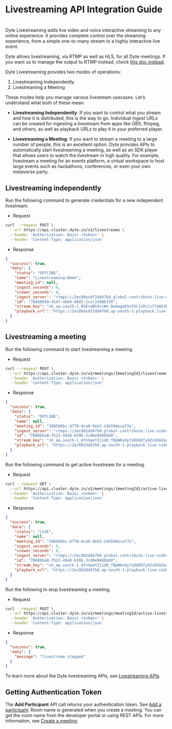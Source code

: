 # Livestreaming API Integration Guide

#

Dyte Livestreaming adds live video and voice interactive streaming to any online
experience. It provides complete control over the streaming experience, from a
simple one-to-many stream to a highly interactive live event.

Dyte allows livestreaming, via RTMP as well as HLS, for all Dyte meetings. If
you want us to manage the output to RTMP instead, check
[this doc instead](./livestreaming-other-platforms).

Dyte Livestreaming provides two modes of operations:

1. Livestreaming Independently
2. Livestreaming a Meeting

These modes help you manage various livestream usecases. Let’s understand what
both of these mean:

- **Livestreaming Independently**: If you want to control what you stream and
  how it is distributed, this is the way to go. Individual ingest URLs can be
  created for ingesting a livestream from apps like OBS, ffmpeg, and others, as
  well as playback URLs to play it in your preferred player.

- **Livestreaming a Meeting**: If you want to stream a meeting to a large number
  of people, this is an excellent option. Dyte provides APIs to automatically
  start livestreaming a meeting, as well as an SDK player that allows users to
  watch the livestream in high quality. For example, livestream a meeting for an
  events platform, a virtual workspace to host large events such as hackathons,
  conferences, or even your own metaverse party.

## Livestreaming independently

Run the following command to generate credentials for a new independent
livestream.

- Request

```bash
curl --request POST \
  --url https://api.cluster.dyte.in/v2/livestreams \
  --header 'Authorization: Basic <token>' \
  --header 'Content-Type: application/json'
```

- Response

```json
{
  "success": true,
  "data": {
    "status": "OFFLINE",
    "name": "Livestreaming-Demo",
    "meeting_id": null,
    "ingest_seconds": 0,
    "viewer_seconds": 0,
    "ingest_server": "rtmps://2ec80asdf2dd47b0.global-contribute.live-video.net:443/app/",
    "id": "78dd0b50-4147-4bb8-88d3-2ccc2e98bff0",
    "stream_key": "sk_ap-south-1_BSErwBSdrcWn_0eGage01cFGCJcRcCsflOAX3Eu4B3RyRX",
    "playback_url": "https://2ec80asdf2dd47b0.ap-south-1.playback.live-video.net/api/video/v1/ap-south-1.944908621410.channel.Jk1l97eJF0ME.m3u8"
  }
}
```

## Livestreaming a meeting

Run the following command to start livestreaming a meeting.

- Request

```bash
curl --request POST \
  --url https://api.cluster.dyte.in/v2/meetings/{meetingId}/livestreams \
  --header 'Authorization: Basic <token>' \
  --header 'Content-Type: application/json'
```

- Response

```json
{
  "success": true,
  "data": {
    "status": "OFFLINE",
    "name": null,
    "meeting_id": "188566bc-8770-4ca0-9eb3-24b594ecaf7e",
    "ingest_server": "rtmps://2ec802dd47b0.global-contribute.live-video.net:443/app/",
    "id": "7088bba8-f522-49a8-b59b-3cd0e946bbb0",
    "stream_key": "sk_ap-south-1_AfnVpeYZjidO_fBpWKody7sDUOEfy9Zc6XAZegkR0Va",
    "playback_url": "https://2ec802dd47b0.ap-south-1.playback.live-video.net/api/video/v1/ap-south-1.944908621410.channel.rVKA2KM5Lunt.m3u8"
  }
}
```

Run the following command to get active livestream for a meeting.

- Request

```bash
curl --request GET \
  --url https://api.cluster.dyte.in/v2/meetings/{meetingId}/active-livestream \
  --header 'Authorization: Basic <token>' \
  --header 'Content-Type: application/json'
```

- Response

```json
{
  "success": true,
  "data": {
    "status": "LIVE",
    "name": null,
    "meeting_id": "188566bc-8770-4ca0-9eb3-24b594ecaf7e",
    "ingest_seconds": 0,
    "viewer_seconds": 0,
    "ingest_server": "rtmps://2ec802dd47b0.global-contribute.live-video.net:443/app/",
    "id": "7088bba8-f522-49a8-b59b-3cd0e946bbb0",
    "stream_key": "sk_ap-south-1_AfnVpeYZjidO_fBpWKody7sDUOEfy9Zc6XAZegkR0Va",
    "playback_url": "https://2ec802dd47b0.ap-south-1.playback.live-video.net/api/video/v1/ap-south-1.944908621410.channel.rVKA2KM5Lunt.m3u8"
  }
}
```

Run the following to stop livestreaming a meeting.

- Request

```bash
curl --request POST \
  --url https://api.cluster.dyte.in/v2/meetings/meetingId/active-livestream/stop \
  --header 'Authorization: Basic <token>' \
  --header 'Content-Type: application/json'
```

- Response

```json
{
  "success": true,
  "data": {
    "message": "livestream stopped"
  }
}
```

To learn more about the Dyte livestreaming APIs, see
[Livestreaming APIs](https://docs.dyte.io/api#/).

## Getting Authentication Token

The **Add Participant** API call returns your authentication token. See
[Add a participant](https://docs.dyte.io/api#/operations/addParticipant). Room
name is generated when you create a meeting. You can get the room name from the
developer portal or using REST APIs. For more information, see
[Create a meeting](https://docs.dyte.io/api#/operations/createMeeting).
